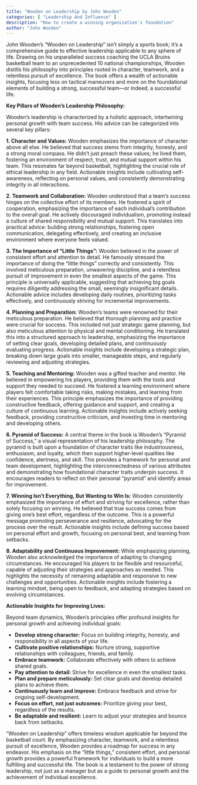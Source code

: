 ```yaml
---
title: "Wooden on Leadership by John Wooden"
categories: [ "Leadership And Influence" ]
description: "How to create a winning organization's foundation"
author: "John Wooden"
---
```

John Wooden's "Wooden on Leadership" isn't simply a sports book; it's a comprehensive guide to effective leadership applicable to any sphere of life.  Drawing on his unparalleled success coaching the UCLA Bruins basketball team to an unprecedented 10 national championships, Wooden distills his philosophy into principles rooted in character, teamwork, and a relentless pursuit of excellence.  The book offers a wealth of actionable insights, focusing less on tactical maneuvers and more on the foundational elements of building a strong, successful team—or indeed, a successful life.

**Key Pillars of Wooden's Leadership Philosophy:**

Wooden's leadership is characterized by a holistic approach, intertwining personal growth with team success. His advice can be categorized into several key pillars:

**1. Character and Values:**  Wooden emphasizes the importance of character above all else.  He believed that success stems from integrity, honesty, and a strong moral compass.  He didn't just preach these values; he lived them, fostering an environment of respect, trust, and mutual support within his team. This resonates far beyond basketball, highlighting the crucial role of ethical leadership in any field.  Actionable insights include cultivating self-awareness, reflecting on personal values, and consistently demonstrating integrity in all interactions.

**2. Teamwork and Collaboration:** Wooden understood that a team's success hinges on the collective effort of its members. He fostered a spirit of cooperation, emphasizing the importance of each individual's contribution to the overall goal.  He actively discouraged individualism, promoting instead a culture of shared responsibility and mutual support.  This translates into practical advice: building strong relationships, fostering open communication, delegating effectively, and creating an inclusive environment where everyone feels valued.

**3.  The Importance of "Little Things":**  Wooden believed in the power of consistent effort and attention to detail.  He famously stressed the importance of doing the "little things" correctly and consistently. This involved meticulous preparation, unwavering discipline, and a relentless pursuit of improvement in even the smallest aspects of the game.  This principle is universally applicable, suggesting that achieving big goals requires diligently addressing the small, seemingly insignificant details. Actionable advice includes developing daily routines, prioritizing tasks effectively, and continuously striving for incremental improvements.

**4.  Planning and Preparation:** Wooden's teams were renowned for their meticulous preparation. He believed that thorough planning and practice were crucial for success.  This included not just strategic game planning, but also meticulous attention to physical and mental conditioning.  He translated this into a structured approach to leadership, emphasizing the importance of setting clear goals, developing detailed plans, and continuously evaluating progress.  Actionable insights include developing a strategic plan, breaking down large goals into smaller, manageable steps, and regularly reviewing and adjusting strategies.

**5.  Teaching and Mentoring:** Wooden was a gifted teacher and mentor.  He believed in empowering his players, providing them with the tools and support they needed to succeed.  He fostered a learning environment where players felt comfortable taking risks, making mistakes, and learning from their experiences.  This principle emphasizes the importance of providing constructive feedback, offering guidance and support, and creating a culture of continuous learning. Actionable insights include actively seeking feedback, providing constructive criticism, and investing time in mentoring and developing others.

**6.  Pyramid of Success:**  A central theme in the book is Wooden's "Pyramid of Success," a visual representation of his leadership philosophy.  The pyramid is built upon a foundation of character traits like industriousness, enthusiasm, and loyalty, which then support higher-level qualities like confidence, alertness, and skill. This provides a framework for personal and team development, highlighting the interconnectedness of various attributes and demonstrating how foundational character traits underpin success.  It encourages readers to reflect on their personal "pyramid" and identify areas for improvement.

**7.  Winning Isn't Everything, But Wanting to Win Is:**  Wooden consistently emphasized the importance of effort and striving for excellence, rather than solely focusing on winning. He believed that true success comes from giving one's best effort, regardless of the outcome. This is a powerful message promoting perseverance and resilience, advocating for the process over the result. Actionable insights include defining success based on personal effort and growth, focusing on personal best, and learning from setbacks.

**8.  Adaptability and Continuous Improvement:** While emphasizing planning, Wooden also acknowledged the importance of adapting to changing circumstances.  He encouraged his players to be flexible and resourceful, capable of adjusting their strategies and approaches as needed. This highlights the necessity of remaining adaptable and responsive to new challenges and opportunities.  Actionable insights include fostering a learning mindset, being open to feedback, and adapting strategies based on evolving circumstances.

**Actionable Insights for Improving Lives:**

Beyond team dynamics, Wooden's principles offer profound insights for personal growth and achieving individual goals:

* **Develop strong character:**  Focus on building integrity, honesty, and responsibility in all aspects of your life.
* **Cultivate positive relationships:**  Nurture strong, supportive relationships with colleagues, friends, and family.
* **Embrace teamwork:**  Collaborate effectively with others to achieve shared goals.
* **Pay attention to detail:**  Strive for excellence in even the smallest tasks.
* **Plan and prepare meticulously:**  Set clear goals and develop detailed plans to achieve them.
* **Continuously learn and improve:**  Embrace feedback and strive for ongoing self-development.
* **Focus on effort, not just outcomes:**  Prioritize giving your best, regardless of the results.
* **Be adaptable and resilient:**  Learn to adjust your strategies and bounce back from setbacks.


"Wooden on Leadership" offers timeless wisdom applicable far beyond the basketball court.  By emphasizing character, teamwork, and a relentless pursuit of excellence, Wooden provides a roadmap for success in any endeavor.  His emphasis on the "little things," consistent effort, and personal growth provides a powerful framework for individuals to build a more fulfilling and successful life. The book is a testament to the power of strong leadership, not just as a manager but as a guide to personal growth and the achievement of individual excellence.

